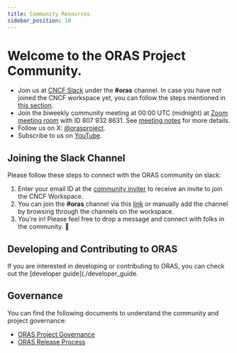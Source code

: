 ```yaml
---
title: Community Resources
sidebar_position: 10
---
```


# Welcome to the ORAS Project Community.

- Join us at [CNCF Slack](https://cloud-native.slack.com) under the **#oras** channel. In case you have not joined the CNCF workspace yet, you can follow the steps mentioned in [this section](#joining-the-slack-channel).
- Join the biweekly community meeting at 00:00 UTC (midnight) at [Zoom meeting room](https://zoom.us/j/8079328631?pwd=UzN0NUlmbmcvTTN5L0o5VUQ2YndyQT09) with ID 807 932 8631. See [meeting notes](https://hackmd.io/P-O6n222TcSMoJgHmTTduw?view) for more details.
- Follow us on X: [@orasproject](https://x.com/orasproject).
- Subscribe to us on [YouTube](https://www.youtube.com/@cncforasproject).

## Joining the Slack Channel
Please follow these steps to connect with the ORAS community on slack:
1. Enter your email ID at the [community inviter](https://slack.cncf.io/) to receive an invite to join the CNCF Workspace.
2. You can join the **#oras** channel via this [link](https://cloud-native.slack.com/archives/CJ1KHJM5Z) or manually add the channel by browsing through the channels on the workspace.
3. You're in! Please feel free to drop a message and connect with folks in the community. 🙂

## Developing and Contributing to ORAS

If you are interested in developing or contributing to ORAS, you can check out the [developer guide](./developer_guide.

## Governance

You can find the following documents to understand the community and project governance:

- [ORAS Project Governance](https://github.com/oras-project/community/blob/main/governance/GOVERNANCE.md)
- [ORAS Release Process](https://github.com/oras-project/community/blob/main/governance/RELEASE-PROCESS.md)